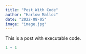 ```yaml
---
title: "Post With Code"
author: "Harlow Malloc"
date: "2022-08-05"
image: "image.jpg"
---
```


This is a post with executable code.

```r
1 + 1
```
